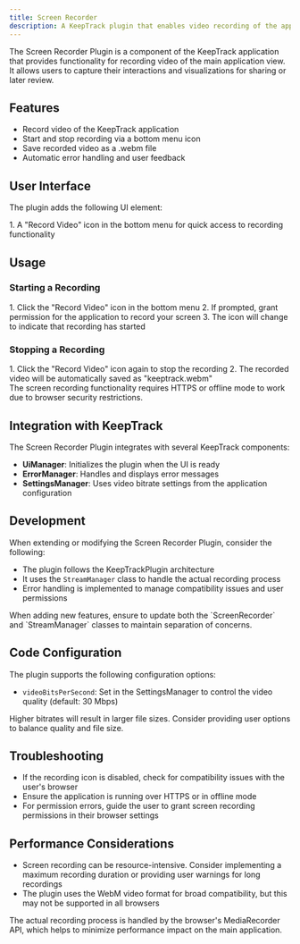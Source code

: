 ```yaml
---
title: Screen Recorder
description: A KeepTrack plugin that enables video recording of the application's main view.
---
```



The Screen Recorder Plugin is a component of the KeepTrack application that provides functionality for recording video of the main application view. It allows users to capture their interactions and visualizations for sharing or later review.

## Features

- Record video of the KeepTrack application
- Start and stop recording via a bottom menu icon
- Save recorded video as a .webm file
- Automatic error handling and user feedback

## User Interface

The plugin adds the following UI element:

<Steps>
1. A "Record Video" icon in the bottom menu for quick access to recording functionality
</Steps>

## Usage

### Starting a Recording
<Steps>
1. Click the "Record Video" icon in the bottom menu
2. If prompted, grant permission for the application to record your screen
3. The icon will change to indicate that recording has started
</Steps>

### Stopping a Recording
<Steps>
1. Click the "Record Video" icon again to stop the recording
2. The recorded video will be automatically saved as "keeptrack.webm"
</Steps>

<Aside>
  The screen recording functionality requires HTTPS or offline mode to work due to browser security restrictions.
</Aside>

## Integration with KeepTrack

The Screen Recorder Plugin integrates with several KeepTrack components:

- **UiManager**: Initializes the plugin when the UI is ready
- **ErrorManager**: Handles and displays error messages
- **SettingsManager**: Uses video bitrate settings from the application configuration

## Development

When extending or modifying the Screen Recorder Plugin, consider the following:

- The plugin follows the KeepTrackPlugin architecture
- It uses the `StreamManager` class to handle the actual recording process
- Error handling is implemented to manage compatibility issues and user permissions

<Aside>
  When adding new features, ensure to update both the `ScreenRecorder` and `StreamManager` classes to maintain separation of concerns.
</Aside>

## Code Configuration

The plugin supports the following configuration options:

- `videoBitsPerSecond`: Set in the SettingsManager to control the video quality (default: 30 Mbps)

<Aside type="caution">
  Higher bitrates will result in larger file sizes. Consider providing user options to balance quality and file size.
</Aside>

## Troubleshooting

- If the recording icon is disabled, check for compatibility issues with the user's browser
- Ensure the application is running over HTTPS or in offline mode
- For permission errors, guide the user to grant screen recording permissions in their browser settings

## Performance Considerations

- Screen recording can be resource-intensive. Consider implementing a maximum recording duration or providing user warnings for long recordings
- The plugin uses the WebM video format for broad compatibility, but this may not be supported in all browsers

<Aside>
  The actual recording process is handled by the browser's MediaRecorder API, which helps to minimize performance impact on the main application.
</Aside>